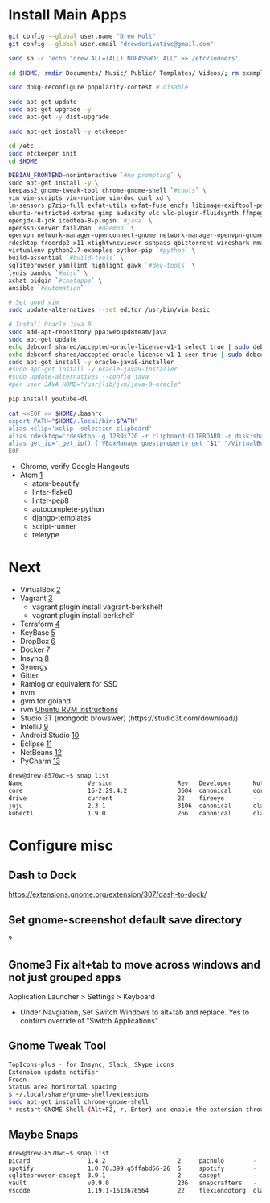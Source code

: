 =Install Main Apps=
<syntaxhighlight lang=bash>
git config --global user.name "Drew Holt"
git config --global user.email "drewderivative@gmail.com"

sudo sh -c 'echo "drew ALL=(ALL) NOPASSWD: ALL" >> /etc/sudoers'

cd $HOME; rmdir Documents/ Music/ Public/ Templates/ Videos/; rm examples.desktop

sudo dpkg-reconfigure popularity-contest # disable

sudo apt-get update
sudo apt-get upgrade -y
sudo apt-get -y dist-upgrade

sudo apt-get install -y etckeeper

cd /etc
sudo etckeeper init
cd $HOME

DEBIAN_FRONTEND=noninteractive `#no prompting` \
sudo apt-get install -y \
keepass2 gnome-tweak-tool chrome-gnome-shell `#tools` \
vim vim-scripts vim-runtime vim-doc curl xd \
lm-sensors p7zip-full exfat-utils exfat-fuse encfs libimage-exiftool-perl `#systools` \
ubuntu-restricted-extras gimp audacity vlc vlc-plugin-fluidsynth ffmpeg atomicparsley `#media` \
openjdk-8-jdk icedtea-8-plugin `#java` \
openssh-server fail2ban `#daemon` \
openvpn network-manager-openconnect-gnome network-manager-openvpn-gnome `#network-client` \
rdesktop freerdp2-x11 xtightvncviewer sshpass qbittorrent wireshark nmap nikto chkrootkit wavemon namebench apache2-utils mailutils `#netutils` \
virtualenv python2.7-examples python-pip `#python` \
build-essential `#build-tools` \
sqlitebrowser yamllint highlight gawk `#dev-tools` \
lynis pandoc `#misc` \
xchat pidgin `#chatapps` \
ansible `#automation`

# Set good vim
sudo update-alternatives --set editor /usr/bin/vim.basic

# Install Oracle Java 8
sudo add-apt-repository ppa:webupd8team/java
sudo apt-get update
echo debconf shared/accepted-oracle-license-v1-1 select true | sudo debconf-set-selections
echo debconf shared/accepted-oracle-license-v1-1 seen true | sudo debconf-set-selections
sudo apt-get install -y oracle-java8-installer
#sudo apt-get install -y oracle-java9-installer
#sudo update-alternatives --config java
#per user JAVA_HOME="/usr/lib/jvm/java-8-oracle"

pip install youtube-dl

cat <<EOF >> $HOME/.bashrc
export PATH="$HOME/.local/bin:$PATH"
alias xclip='xclip -selection clipboard'
alias rdesktop='rdesktop -g 1280x720 -r clipboard:CLIPBOARD -r disk:share=/home/drew'
alias get_ip='_get_ip() { VBoxManage guestproperty get "$1" "/VirtualBox/GuestInfo/Net/1/V4/IP";}; _get_ip'
EOF
</syntaxhighlight>

* Chrome, verify Google Hangouts
* Atom [https://atom.io/]
** atom-beautify
** linter-flake8
** linter-pep8
** autocomplete-python
** django-templates
** script-runner
** teletype

= Next =
* VirtualBox [https://www.virtualbox.org/]
* Vagrant [https://www.vagrantup.com/]
** vagrant plugin install vagrant-berkshelf
** vagrant plugin install berkshelf
* Terraform [https://www.terraform.io/]
* KeyBase [https://keybase.io]
* DropBox [https://dropbox.com]
* Docker [https://docs.docker.com/install/linux/docker-ce/ubuntu/]
* Insynq [https://www.insynchq.com/downloads]
* Synergy
* Gitter
* Ramlog or equivalent for SSD
* nvm
* gvm for goland
* rvm [https://github.com/rvm/ubuntu_rvm Ubuntu RVM Instructions]
* Studio 3T (mongodb browswer) (https://studio3t.com/download/)
* IntelliJ [https://www.jetbrains.com/idea/download/]
* Android Studio [https://developer.android.com/studio/index.html]
* Eclipse [https://www.eclipse.org/]
* NetBeans [https://netbeans.org/downloads/]
* PyCharm [https://www.jetbrains.com/pycharm/download/#section=linux]

<syntaxhighlight lang=bash>
drew@drew-8570w:~$ snap list
Name                  Version                  Rev   Developer      Notes
core                  16-2.29.4.2              3604  canonical      core
drive                 current                  22    fireeye        -
juju                  2.3.1                    3106  canonical      classic
kubectl               1.9.0                    266   canonical      classic
</syntaxhighlight>

=Configure misc=
== Dash to Dock ==
https://extensions.gnome.org/extension/307/dash-to-dock/

==  Set gnome-screenshot default save directory ==
?
== Gnome3 Fix alt+tab to move across windows and not just grouped apps ==
Application Launcher > Settings > Keyboard
* Under Navgiation, Set Switch Windows to alt+tab and replace. Yes to confirm override of "Switch Applications"

== Gnome Tweak Tool ==
<syntaxhighlight lang=bash>
TopIcons-plus - for Insync, Slack, Skype icons
Extension update notifier
Freon
Status area horizontal spacing
$ ~/.local/share/gnome-shell/extensions
sudo apt-get install chrome-gnome-shell
* restart GNOME Shell (Alt+F2, r, Enter) and enable the extension through gnome-tweak-tool.
</syntaxhighlight>

==Maybe Snaps==
<syntaxhighlight lang=bash>
drew@drew-8570w:~$ snap list
picard                1.4.2                    2     pachulo        -
spotify               1.0.70.399.g5ffabd56-26  5     spotify        -
sqlitebrowser-casept  3.9.1                    2     casept         -
vault                 v0.9.0                   236   snapcrafters   -
vscode                1.19.1-1513676564        22    flexiondotorg  classic
</syntaxhighlight>